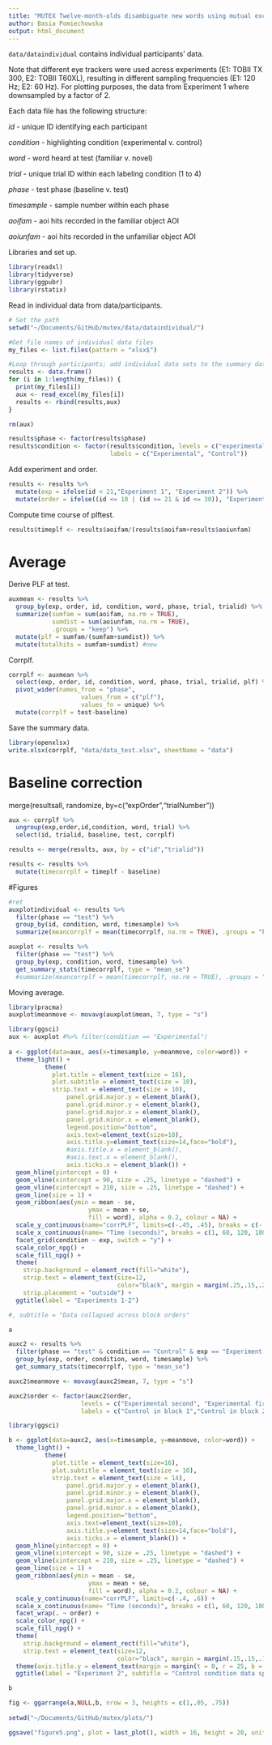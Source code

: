 ```yaml
---
title: "MUTEX Twelve-month-olds disambiguate new words using mutual exclusivity"
author: Basia Pomiechowska
output: html_document
---
```


`data/dataindividual` contains individual participants' data. 

Note that different eye trackers were used acress experiments (E1: TOBII TX 300, E2: TOBII T60XL), resulting in different sampling frequencies (E1: 120 Hz; E2: 60 Hz). For plotting purposes, the data from Experiment 1 where downsampled by a factor of 2.

Each data file has the following structure:

$id$ - unique ID identifying each participant

$condition$ - highlighting condition (experimental v. control)

$word$ - word heard at test (familiar v. novel)

$trial$ - unique trial ID within each labeling condition (1 to 4)

$phase$ - test phase (baseline v. test)

$timesample$ - sample number within each phase

$aoifam$ - aoi hits recorded in the familiar object AOI

$aoiunfam$ - aoi hits recorded in the unfamiliar object AOI

Libraries and set up.

```r
library(readxl)
library(tidyverse)
library(ggpubr)
library(rstatix)
```

Read in individual data from data/participants.
```r
# Set the path
setwd("~/Documents/GitHub/mutex/data/dataindividual/")

#Get file names of individual data files
my_files <- list.files(pattern = "xlsx$")

#Loop through participants; add individual data sets to the summary data frame
results <- data.frame()
for (i in 1:length(my_files)) {
  print(my_files[i])
  aux <- read_excel(my_files[i])
  results <- rbind(results,aux)
}

rm(aux)

results$phase <- factor(results$phase)
results$condition <- factor(results$condition, levels = c("experimental", "control"),
                            labels = c("Experimental", "Control"))
```

Add experiment and order.
```r
results <- results %>%
  mutate(exp = ifelse(id < 21,"Experiment 1", "Experiment 2")) %>%
  mutate(order = ifelse((id <= 10 | (id >= 21 & id <= 30)), "Experimental first", "Experimental second"))
```

Compute time course of plftest.
```r
results$timeplf <- results$aoifam/(results$aoifam+results$aoiunfam)
```

# Average

Derive PLF at test.

```r
auxmean <- results %>%
  group_by(exp, order, id, condition, word, phase, trial, trialid) %>%
  summarize(sumfam = sum(aoifam, na.rm = TRUE), 
            sumdist = sum(aoiunfam, na.rm = TRUE),
            .groups = "keep") %>%
  mutate(plf = sumfam/(sumfam+sumdist)) %>%
  mutate(totalhits = sumfam+sumdist) #new
```

Corrplf.

```r
corrplf <- auxmean %>%
  select(exp, order, id, condition, word, phase, trial, trialid, plf) %>%
  pivot_wider(names_from = "phase", 
                    values_from = c("plf"), 
                    values_fn = unique) %>%
  mutate(corrplf = test-baseline)
```

Save the summary data.
```r
library(openxlsx)
write.xlsx(corrplf, "data/data_test.xlsx", sheetName = "data")
```

# Baseline correction

merge(resultsall, randomize, by=c("expOrder","trialNumber"))

```r
aux <- corrplf %>% 
  ungroup(exp,order,id,condition, word, trial) %>%
  select(id, trialid, baseline, test, corrplf)

results <- merge(results, aux, by = c("id","trialid")) 

results <- results %>%
  mutate(timecorrplf = timeplf - baseline)
```

#Figures

```r
#ret
auxplotindividual <- results %>%
  filter(phase == "test") %>%
  group_by(id, condition, word, timesample) %>%
  summarize(meancorrplf = mean(timecorrplf, na.rm = TRUE), .groups = "keep")

auxplot <- results %>%
  filter(phase == "test") %>%
  group_by(exp, condition, word, timesample) %>%
  get_summary_stats(timecorrplf, type = "mean_se")
  #summarize(meancorrplf = mean(timecorrplf, na.rm = TRUE), .groups = "keep")
```

Moving average.
```r
library(pracma)
auxplot$meanmove <- movavg(auxplot$mean, 7, type = "s")
```

```r
library(ggsci)
aux <- auxplot #%>% filter(condition == "Experimental")
  
a <- ggplot(data=aux, aes(x=timesample, y=meanmove, color=word)) +
  theme_light() +
          theme(
            plot.title = element_text(size = 16),
            plot.subtitle = element_text(size = 10),
            strip.text = element_text(size = 10),
                panel.grid.major.y = element_blank(),
                panel.grid.minor.y = element_blank(),
                panel.grid.major.x = element_blank(),
                panel.grid.minor.x = element_blank(),
                legend.position="bottom",
                axis.text=element_text(size=10),
                axis.title.y=element_text(size=14,face="bold"),
                #axis.title.x = element_blank(),
                #axis.text.x = element_blank(),
                axis.ticks.x = element_blank()) +
  geom_hline(yintercept = 0) +
  geom_vline(xintercept = 90, size = .25, linetype = "dashed") +
  geom_vline(xintercept = 210, size = .25, linetype = "dashed") +
  geom_line(size = 1) +
  geom_ribbon(aes(ymin = mean - se, 
                      ymax = mean + se, 
                      fill = word), alpha = 0.2, colour = NA) +
  scale_y_continuous(name="corrPLF", limits=c(-.45, .45), breaks = c(-.4,-.2,0,.2,.4)) +
  scale_x_continuous(name= "Time (seconds)", breaks = c(1, 60, 120, 180, 240, 300), labels = c("0", "1", "2", "3", "4", "5")) +
  facet_grid(condition ~ exp, switch = "y") +
  scale_color_npg() +
  scale_fill_npg() +
  theme(
    strip.background = element_rect(fill="white"),
    strip.text = element_text(size=12, 
                              color="black", margin = margin(.25,.15,.25,.15, "cm")),
    strip.placement = "outside") +
  ggtitle(label = "Experiments 1-2")

#, subtitle = "Data collapsed across block orders"

a
```

```r
auxc2 <- results %>%
  filter(phase == "test" & condition == "Control" & exp == "Experiment 2") %>%
  group_by(exp, order, condition, word, timesample) %>%
  get_summary_stats(timecorrplf, type = "mean_se")

auxc2$meanmove <- movavg(auxc2$mean, 7, type = "s")
```


```r
auxc2$order <- factor(auxc2$order, 
                    levels = c("Experimental second", "Experimental first"),
                    labels = c("Control in block 1","Control in block 2"))
```


```r
library(ggsci)

b <- ggplot(data=auxc2, aes(x=timesample, y=meanmove, color=word)) +
  theme_light() +
          theme(
            plot.title = element_text(size=16),
            plot.subtitle = element_text(size = 10),
            strip.text = element_text(size = 14),
                panel.grid.major.y = element_blank(),
                panel.grid.minor.y = element_blank(),
                panel.grid.major.x = element_blank(),
                panel.grid.minor.x = element_blank(),
                legend.position="bottom",
                axis.text=element_text(size=10),
                axis.title.y=element_text(size=14,face="bold"),
                axis.ticks.x = element_blank()) +
  geom_hline(yintercept = 0) +
  geom_vline(xintercept = 90, size = .25, linetype = "dashed") +
  geom_vline(xintercept = 210, size = .25, linetype = "dashed") +
  geom_line(size = 1) +
  geom_ribbon(aes(ymin = mean - se, 
                      ymax = mean + se, 
                      fill = word), alpha = 0.2, colour = NA) +
  scale_y_continuous(name="corrPLF", limits=c(-.4, .6)) +
  scale_x_continuous(name= "Time (seconds)", breaks = c(1, 60, 120, 180, 240, 300), labels = c("0", "1", "2", "3", "4", "5")) +
  facet_wrap(. ~ order) +
  scale_color_npg() +
  scale_fill_npg() +
  theme(
    strip.background = element_rect(fill="white"),
    strip.text = element_text(size=12, 
                              color="black", margin = margin(.15,.15,.15,.15, "cm"))) +
  theme(axis.title.y = element_text(margin = margin(t = 0, r = 25, b = 0, l = 0))) +
  ggtitle(label = "Experiment 2", subtitle = "Control condition data split by block order")

b
```

```r
fig <- ggarrange(a,NULL,b, nrow = 3, heights = c(1,.05, .75))
  
setwd("~/Documents/GitHub/mutex/plots/")

ggsave("figure5.png", plot = last_plot(), width = 16, height = 20, units = c("cm"))
```


